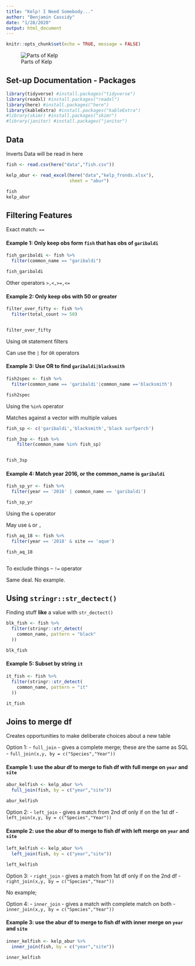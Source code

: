 ```yaml
---
title: "Kelp! I Need Somebody..."
author: "Benjamin Cassidy"
date: "1/28/2020"
output: html_document
---
```


```r
knitr::opts_chunk$set(echo = TRUE, message = FALSE)


```

![Parts of Kelp](kelp2.jpg) 


## Set-up Documentation - Packages
```r

library(tidyverse) #install.packages("tidyverse")
library(readxl) #install.packages("readxl")
library(here) #install.packages("here")
library(kableExtra) #install.packages("kableExtra")
#library(skimr) #install.packages("skimr")
#library(janitor) #install.packages("janitor")


```


## Data

Inverts Data will be read in here

```r

fish <- read.csv(here("data","fish.csv"))

kelp_abur <- read_excel(here("data","kelp_fronds.xlsx"),
                        sheet = "abur")

fish
kelp_abur

```


## Filtering Features

Exact match: `==`



#### Example 1: Only keep obs form `fish` that has obs of `garibaldi`

```r


fish_garibaldi <- fish %>% 
  filter(common_name == "garibaldi")

fish_garibaldi


```



Other operators `>,<,>=,<=`

#### Example 2: Only keep obs with 50 or greater

```r

filter_over_fifty <- fish %>% 
  filter(total_count >= 50)


filter_over_fifty 

```


Using `OR` statement filters

Can use the `|` for `OR` operators


#### Example 3: Use OR to find `garibaldi|blacksmith`

```r

fish2spec <- fish %>% 
  filter(common_name == 'garibaldi'|common_name =='blacksmith')

fish2spec


```

Using the `%in%` operator

Matches against a vector with multiple values

```r


fish_sp <- c('garibaldi','blacksmith','black surfperch')

fish_3sp <- fish %>% 
    filter(common_name %in% fish_sp)


fish_3sp
```


#### Example 4: Match year 2016, or the common_name is `garibaldi`

```r

fish_sp_yr <- fish %>% 
  filter(year == '2016' | common_name == 'garibaldi')

fish_sp_yr 


```


Using the `&` operator

May use `&` or `,`


```r

fish_aq_18 <- fish %>% 
  filter(year == '2018' & site == 'aque')

fish_aq_18 



```


To exclude things -- `!=` operator

Same deal. No example. 


## Using `stringr::str_dectect()`

Finding stuff **like** a value with `str_dectect()`


```r

blk_fish <- fish %>% 
  filter(stringr::str_detect(
    common_name, pattern = "black"
  ))

blk_fish

```



#### Example 5: Subset by string `it`

```r


it_fish <- fish %>% 
  filter(stringr::str_detect(
    common_name, pattern = "it"
  ))

it_fish


```


## Joins to merge df 

Creates opportunities to make deliberate choices about a new table

Option 1: 
 - `full_join` - gives a complete merge; these are the same as SQL
  - `full_join(x,y, by = c("Species","Year"))`


#### Example 1: use the abur df to merge to fish df with full merge on `year` and `site`

```r

abur_kelfish <- kelp_abur %>% 
  full_join(fish, by = c("year","site"))

abur_kelfish


```


Option 2: 
 - `left_join` - gives a match from 2nd df only if on the 1st df
   - `left_join(x,y, by = c("Species","Year"))`
 
 
#### Example 2: use the abur df to merge to fish df with left merge on `year` and `site`

```r

left_kelfish <- kelp_abur %>% 
  left_join(fish, by = c("year","site"))

left_kelfish


```


Option 3: 
 - `right_join` - gives a match from 1st df only if on the 2nd df
   - `right_join(x,y, by = c("Species","Year"))`
 
 
No example;



Option 4: 
 - `inner_join` - gives a match with complete match on both
   - `inner_join(x,y, by = c("Species","Year"))`
 
 
#### Example 3: use the abur df to merge to fish df with inner merge on `year` and `site`
```r

inner_kelfish <- kelp_abur %>% 
  inner_join(fish, by = c("year","site"))

inner_kelfish


```













